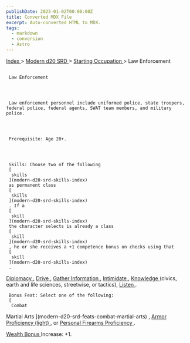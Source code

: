 ```yaml
---
publishDate: 2023-01-02T00:00:00Z
title: Converted MDX File
excerpt: Auto-converted HTML to MDX.
tags:
  - markdown
  - conversion
  - Astro
---
```







[
      Index
     ](-index)
     >
     [
      Modern d20 SRD
     ](modern-d20-srd-index)
     >
     [
      Starting Occupation
     ](modern-d20-srd-starting-occupation-index)
     > Law Enforcement
    





## 
     Law Enforcement
    



     Law enforcement personnel include uniformed police, state troopers, federal police, federal agents, SWAT team members, and military police.
    



     Prerequisite: Age 20+.
    



     Skills: Choose two of the following
     [
      skills
     ](modern-d20-srd-skills-index)
     as permanent class
     [
      skills
     ](modern-d20-srd-skills-index)
     . If a
     [
      skill
     ](modern-d20-srd-skills-index)
     the character selects is already a class
     [
      skill
     ](modern-d20-srd-skills-index)
     , he or she receives a +1 competence bonus on checks using that
     [
      skill
     ](modern-d20-srd-skills-index)
     .
    



[
      Diplomacy
     ](modern-d20-srd-skills-diplomacy)
     ,
     [
      Drive
     ](modern-d20-srd-skills-drive)
     ,
     [
      Gather
    Information
     ](modern-d20-srd-skills-gather-information)
     ,
     [
      Intimidate
     ](modern-d20-srd-skills-intimidate)
     ,
     [
      Knowledge
     ](modern-d20-srd-skills-knowledge)
     (civics, earth
  and life sciences, streetwise, or tactics),
     [
      Listen
     ](modern-d20-srd-skills-listen)
     .
    



     Bonus Feat: Select one of the following:
     [
      Combat
Martial Arts
     ](modern-d20-srd-feats-combat-martial-arts)
     ,
     [
      Armor
Proficiency (light)
     ](modern-d20-srd-feats-armor-proficiency-light)
     , or
     [
      Personal
Firearms Proficiency
     ](modern-d20-srd-feats-personal-firearms-proficiency)
     .
    



[
      Wealth Bonus
     ](modern-d20-srd-wealth-wealth-bonus)
     Increase: +1.
    




